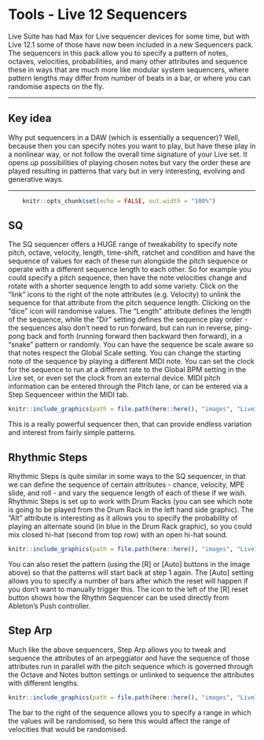 # Tools - Live 12 Sequencers {#tools-live12-sequencers}

Live Suite has had Max for Live sequencer devices for some time, but with Live 12.1 some of those have now been included in a new Sequencers pack. The sequencers in this pack allow you to specify a pattern of notes, octaves, velocities, probabilities, and many other attributes and sequence these in ways that are much more like modular system sequencers, where pattern lengths may differ from number of beats in a bar, or where you can randomise aspects on the fly.

------------------------------------------------------------------------

## Key idea {.unnumbered}

Why put sequencers in a DAW (which is essentially a sequencer)? Well, because then you can specify notes you want to play, but have these play in a nonlinear way, or not follow the overall time signature of your Live set. It opens up possibilities of playing chosen notes but vary the order these are played resulting in patterns that vary but in very interesting, evolving and generative ways.

------------------------------------------------------------------------

```r
    knitr::opts_chunk$set(echo = FALSE, out.width = "100%")
```

## SQ

The SQ sequencer offers a HUGE range of tweakability to specify note pitch, octave, velocity, length, time-shift, ratchet and condition and have the sequence of values for each of these run alongside the pitch sequence or operate with a different sequence length to each other. So for example you could specify a pitch sequence, then have the note velocities change and rotate with a shorter sequence length to add some variety. Click on the "link" icons to the right of the note attributes (e.g. Velocity) to unlink the sequence for that attribute from the pitch sequence length. Clicking on the "dice" icon will randomise values. The "Length" attribute defines the length of the sequence, while the "Dir" setting defines the sequence play order - the sequences also don't need to run forward, but can run in reverse, ping-pong back and forth (running forward then backward then forward), in a "snake" pattern or randomly. You can have the sequence be scale aware so that notes respect the Global Scale setting. You can change the starting note of the sequence by playing a different MIDI note. You can set the clock for the sequence to run at a different rate to the Global BPM setting in the Live set, or even set the clock from an external device. MIDI pitch information can be entered through the Pitch lane, or can be entered via a Step Sequenceer within the MIDI tab.

```r
knitr::include_graphics(path = file.path(here::here(), "images", "Live12_SQ.png"))
```

This is a really powerful sequencer then, that can provide endless variation and interest from fairly simple patterns.

## Rhythmic Steps

Rhythmic Steps is quite similar in some ways to the SQ sequencer, in that we can define the sequence of certain attributes - chance, velocity, MPE slide, and roll - and vary the sequence length of each of these if we wish. Rhythmic Steps is set up to work with Drum Racks (you can see which note is going to be played from the Drum Rack in the left hand side graphic). The "Alt" attribute is interesting as it allows you to specify the probability of playing an alternate sound (in blue in the Drum Rack graphic), so you could mix closed hi-hat (second from top row) with an open hi-hat sound.

```r
knitr::include_graphics(path = file.path(here::here(), "images", "Live12_RhythmicSteps.png"))
```

You can also reset the pattern (using the [R] or [Auto] buttons in the image above) so that the patterns will start back at step 1 again. The [Auto] setting allows you to specify a number of bars after which the reset will happen if you don't want to manually trigger this. The icon to the left of the [R] reset button shows how the Rhythm Sequencer can be used directly from Ableton's Push controller.

## Step Arp

Much like the above sequencers, Step Arp allows you to tweak and sequence the attributes of an arpeggiator and have the sequence of those attributes run in parallel with the pitch sequence which is governed through the Octave and Notes button settings or unlinked to sequence the attributes with different lengths.

```r
knitr::include_graphics(path = file.path(here::here(), "images", "Live12_StepArp.png"))
```

The bar to the right of the sequence allows you to specify a range in which the values will be randomised, so here this would affect the range of velocities that would be randomised.
